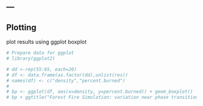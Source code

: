 ---
---

## Plotting

plot results using ggplot boxplot
  
```r
# Prepare data for ggplot
# library(ggplot2)

# dd <-rep(55:65, each=20)
# df <- data.frame(as.factor(dd),unlist(res))
# names(df) <- c("density","percent.burned")
# 
# bp <- ggplot(df, aes(x=density, y=percent.burned)) + geom_boxplot()
# bp + ggtitle("Forest Fire Simulation: variation near phase transition")
```
